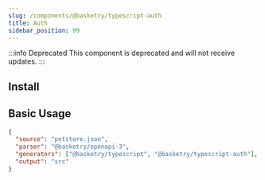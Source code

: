```yaml
---
slug: /components/@basketry/typescript-auth
title: Auth
sidebar_position: 99
---
```


:::info Deprecated
This component is deprecated and will not receive updates.
:::


## Install

<Install package="@basketry/typescript-auth" />

## Basic Usage

```json title="basketry.config.json"
{
  "source": "petstore.json",
  "parser": "@basketry/openapi-3",
  "generators": ["@basketry/typescript", "@basketry/typescript-auth"],
  "output": "src"
}
```

